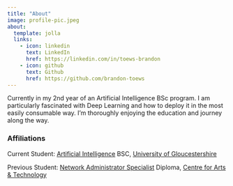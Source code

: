 ```yaml
---
title: "About"
image: profile-pic.jpeg
about:
  template: jolla
  links:
    - icon: linkedin
      text: LinkedIn
      href: https://linkedin.com/in/toews-brandon
    - icon: github
      text: Github
      href: https://github.com/brandon-toews
---
```


Currently in my 2nd year of an Artificial Intelligence BSc program. I am particularly fascinated with Deep Learning and how to deploy it in the most easily consumable way. I'm thoroughly enjoying the education and journey along the way.

### Affiliations

Current Student: [Artificial Intelligence](https://www.glos.ac.uk/courses/course/ari-bsc-artificial-intelligence/) BSC, [University of Gloucestershire](https://www.glos.ac.uk/)

Previous Student: [Network Administrator Specialist](https://digitalartschool.com/programs/network-administrator-specialist) Diploma, [Centre for Arts & Technology](https://digitalartschool.com/)
